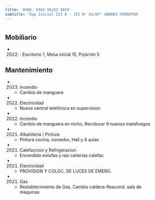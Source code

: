 ```yaml
---
title: 'AVDA. DIAZ VELEZ 4659'
subtitle: 'Sup Inicial III A - JII N° 01/07° ANDRES FERREYRA'
---
```


#


## Mobiliario

*  (2022) : Escritorio 1, Mesa inicial 15, Pizarrón 5 





## Mantenimiento

*  (2023) Incendio 
    + Cambio de manguera

*  (2022) Electricidad 
    + Nueva central telefónica en supervision

*  (2022) Incendio 
    + Cambio de manguera en nicho, Recolocar 9 nuevos matafuegos

*  (2021) Albañileria / Pintura 
    + Pintura cocina, comedor, Hall y 4 aulas

*  (2021) Calefaccion y Refrigeracion 
    + Encendido estufas y rep cañerías calefac

*  (2021) Electricidad 
    + PROVISION Y COLOC. DE LUCES DE EMERG.

*  (2021) Gas 
    + Restablecimiento de Gas, Cambio caldera-Reacond. sala de maquinas



